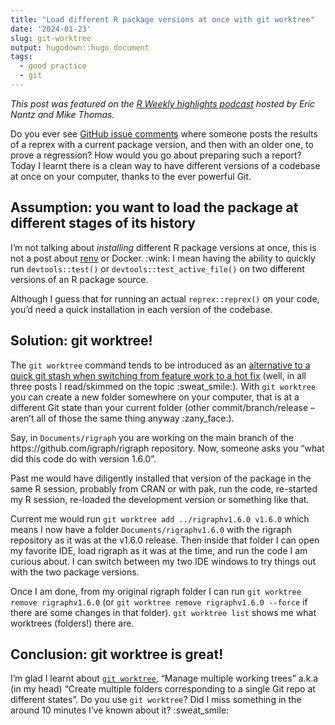```yaml
---
title: "Load different R package versions at once with git worktree"
date: '2024-01-23'
slug: git-worktree
output: hugodown::hugo_document
tags:
  - good practice
  - git
---
```


*This post was featured on the [R Weekly highlights podcast](https://rweekly.fireside.fm/150?t=664) hosted by Eric Nantz and Mike Thomas.*

Do you ever see [GitHub issue comments](https://github.com/igraph/rigraph/issues/1097) where someone posts the results of a reprex with a current package version, and then with an older one, to prove a regression?
How would you go about preparing such a report?
Today I learnt there is a clean way to have different versions of a codebase at once on your computer, thanks to the ever powerful Git.

## Assumption: you want to load the package at different stages of its history

I'm not talking about _installing_ different R package versions at once, this is not a post about [renv](https://rstudio.github.io/renv/articles/renv.html) or Docker. :wink:
I mean having the ability to quickly run `devtools::test()` or `devtools::test_active_file()` on two different versions of an R package source.

Although I guess that for running an actual `reprex::reprex()` on your code, you'd need a quick installation in each version of the codebase.

## Solution: git worktree!

The `git worktree` command tends to be introduced as an [alternative to a quick git stash when switching from feature work to a hot fix](https://www.gitkraken.com/learn/git/git-worktree) (well, in all three posts I read/skimmed on the topic :sweat_smile:).
With `git worktree` you can create a new folder somewhere on your computer, that is at a different Git state than your current folder (other commit/branch/release -- aren't all of those the same thing anyway :zany_face:).

Say, in `Documents/rigraph` you are working on the main branch of the https://github.com/igraph/rigraph repository.
Now, someone asks you "what did this code do with version 1.6.0".

Past me would have diligently installed that version of the package in the same R session, probably from CRAN or with pak, run the code, re-started my R session, re-loaded the development version or something like that.

Current me would run `git worktree add ../rigraphv1.6.0 v1.6.0` which means I now have a folder `Documents/rigraphv1.6.0` with the rigraph repository as it was at the v1.6.0 release. 
Then inside that folder I can open my favorite IDE, load rigraph as it was at the time, and run the code I am curious about.
I can switch between my two IDE windows to try things out with the two package versions.

Once I am done, from my original rigraph folder I can run `git worktree remove rigraphv1.6.0` (or `git worktree remove rigraphv1.6.0 --force` if there are some changes in that folder). 
`git worktree list` shows me what worktrees (folders!) there are.

## Conclusion: git worktree is great!

I'm glad I learnt about [`git worktree`](https://git-scm.com/docs/git-worktree), "Manage multiple working trees" a.k.a (in my head) "Create multiple folders corresponding to a single Git repo at different states". 
Do you use `git worktree`? 
Did I miss something in the around 10 minutes I've known about it? :sweat_smile: